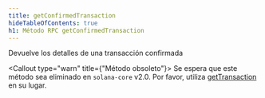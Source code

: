 ```yaml
---
title: getConfirmedTransaction
hideTableOfContents: true
h1: Método RPC getConfirmedTransaction
---
```


Devuelve los detalles de una transacción confirmada

<Callout type="warn" title={"Método obsoleto"}>
  Se espera que este método sea eliminado en `solana-core` v2.0. Por favor,
  utiliza [getTransaction](/docs/rpc/http/gettransaction) en su lugar.
</Callout>
